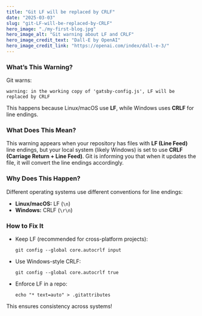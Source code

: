 ```yaml
---
title: "Git LF will be replaced by CRLF"
date: "2025-03-03"
slug: "git-LF-will-be-replaced-by-CRLF"
hero_image: "./my-first-blog.jpg"
hero_image_alt: "Git warning about LF and CRLF"
hero_image_credit_text: "Dall-E by OpenAI"
hero_image_credit_link: "https://openai.com/index/dall-e-3/"
---
```


### What’s This Warning?
Git warns:
```
warning: in the working copy of 'gatsby-config.js', LF will be replaced by CRLF
```
This happens because Linux/macOS use **LF**, while Windows uses **CRLF** for line endings.

### What Does This Mean?
This warning appears when your repository has files with **LF (Line Feed)** line endings, but your local system (likely Windows) is set to use **CRLF (Carriage Return + Line Feed)**. Git is informing you that when it updates the file, it will convert the line endings accordingly.

### Why Does This Happen?
Different operating systems use different conventions for line endings:
- **Linux/macOS:** LF (`\n`)
- **Windows:** CRLF (`\r\n`)

### How to Fix It
- Keep LF (recommended for cross-platform projects):
  ```
  git config --global core.autocrlf input
  ```
- Use Windows-style CRLF:
  ```
  git config --global core.autocrlf true
  ```
- Enforce LF in a repo:
  ```
  echo "* text=auto" > .gitattributes
  ```
This ensures consistency across systems!

